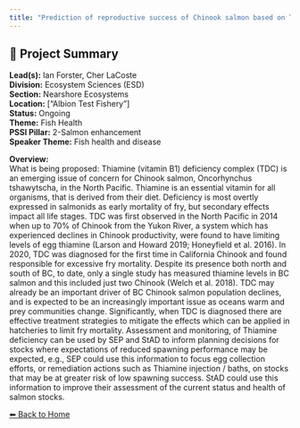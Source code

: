 ```yaml
---
title: "Prediction of reproductive success of Chinook salmon based on Thiamine concentrations in returning adults."
---
```


## 🧬 Project Summary

**Lead(s):** Ian Forster, Cher LaCoste  
**Division:** Ecosystem Sciences (ESD)  
**Section:** Nearshore Ecosystems  
**Location:** ["Albion Test Fishery"]  
**Status:** Ongoing  
**Theme:** Fish Health  
**PSSI Pillar:** 2-Salmon enhancement  
**Speaker Theme:** Fish health and disease  

**Overview:**  
What is being proposed: Thiamine (vitamin B1) deficiency complex (TDC) is an
emerging issue of concern for Chinook salmon, Oncorhynchus tshawytscha, in the
North Pacific. Thiamine is an essential vitamin for all organisms, that is
derived from their diet. Deficiency is most overtly expressed in salmonids as
early mortality of fry, but secondary effects impact all life stages. TDC was
first observed in the North Pacific in 2014 when up to 70% of Chinook from the
Yukon River, a system which has experienced declines in Chinook productivity,
were found to have limiting levels of egg thiamine (Larson and Howard 2019;
Honeyfield et al. 2016). In 2020, TDC was diagnosed for the first time in
California Chinook and found responsible for excessive fry mortality. Despite
its presence both north and south of BC, to date, only a single study has
measured thiamine levels in BC salmon and this included just two Chinook
(Welch et al. 2018). TDC may already be an important driver of BC Chinook
salmon population declines, and is expected to be an increasingly important
issue as oceans warm and prey communities change. Significantly, when TDC is
diagnosed there are effective treatment strategies to mitigate the effects
which can be applied in hatcheries to limit fry mortality. Assessment and
monitoring, of Thiamine deficiency can be used by SEP and StAD to inform
planning decisions for stocks where expectations of reduced spawning
performance may be expected, e.g., SEP could use this information to focus egg
collection efforts, or remediation actions such as Thiamine injection / baths,
on stocks that may be at greater risk of low spawning success. StAD could use
this information to improve their assessment of the current status and health
of salmon stocks.



[⬅ Back to Home](../index.qmd)
